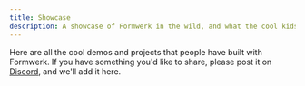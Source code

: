 ```yaml
---
title: Showcase
description: A showcase of Formwerk in the wild, and what the cool kids are building with it.
---
```



Here are all the cool demos and projects that people have built with Formwerk. If you have something you'd like to share, please post it on [Discord](https://discord.gg/gQ7wqpvT5X), and we'll add it here.

<div class="grid grid-cols-1 gap-4 sm:grid-cols-2 lg:grid-cols-3">
  <PreviewCard
    title="NumberFlow"
    description="Showcase of a number field using the excellent `@number-flow/vue` to animate value transitions."
    link="https://stackblitz.com/edit/formwerk-numberflow"
    src="/thumbs/number-flow.mp4"
    external
    client:idle
  />
</div>
